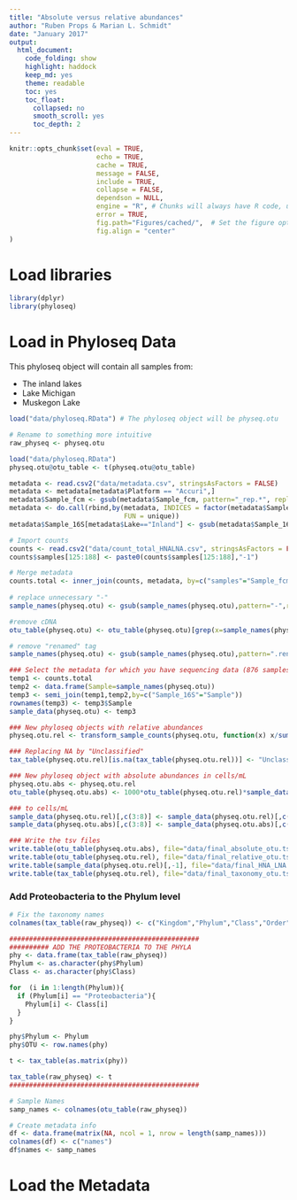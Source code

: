 ```yaml
---
title: "Absolute versus relative abundances"
author: "Ruben Props & Marian L. Schmidt"
date: "January 2017"
output:  
  html_document:
    code_folding: show
    highlight: haddock
    keep_md: yes
    theme: readable
    toc: yes
    toc_float:
      collapsed: no
      smooth_scroll: yes
      toc_depth: 2
---
```



  
  
```r
knitr::opts_chunk$set(eval = TRUE, 
                      echo = TRUE, 
                      cache = TRUE,
                      message = FALSE,
                      include = TRUE,
                      collapse = FALSE,
                      dependson = NULL,
                      engine = "R", # Chunks will always have R code, unless noted
                      error = TRUE,
                      fig.path="Figures/cached/",  # Set the figure options
                      fig.align = "center"
)
```

# Load libraries

```r
library(dplyr)
library(phyloseq)
```


# Load in Phyloseq Data
This phyloseq object will contain all samples from:  

- The inland lakes  
- Lake Michigan  
- Muskegon Lake 

```r
load("data/phyloseq.RData") # The phyloseq object will be physeq.otu

# Rename to something more intuitive
raw_physeq <- physeq.otu
```

```r
load("data/phyloseq.RData")
physeq.otu@otu_table <- t(physeq.otu@otu_table)

metadata <- read.csv2("data/metadata.csv", stringsAsFactors = FALSE)
metadata <- metadata[metadata$Platform == "Accuri",]
metadata$Sample_fcm <- gsub(metadata$Sample_fcm, pattern="_rep.*", replacement="")
metadata <- do.call(rbind,by(metadata, INDICES = factor(metadata$Sample_fcm), 
                             FUN = unique))
metadata$Sample_16S[metadata$Lake=="Inland"] <- gsub(metadata$Sample_16S[metadata$Lake=="Inland"], pattern="-", replacement="")

# Import counts 
counts <- read.csv2("data/count_total_HNALNA.csv", stringsAsFactors = FALSE)
counts$samples[125:188] <- paste0(counts$samples[125:188],"-1")

# Merge metadata 
counts.total <- inner_join(counts, metadata, by=c("samples"="Sample_fcm"))
  
# replace unnecessary "-"
sample_names(physeq.otu) <- gsub(sample_names(physeq.otu),pattern="-",replacement="")

#remove cDNA
otu_table(physeq.otu) <- otu_table(physeq.otu)[grep(x=sample_names(physeq.otu),pattern="cD.",invert=TRUE), ]

# remove "renamed" tag
sample_names(physeq.otu) <- gsub(sample_names(physeq.otu),pattern=".renamed",replacement="")

### Select the metadata for which you have sequencing data (876 samples at this point)
temp1 <- counts.total 
temp2 <- data.frame(Sample=sample_names(physeq.otu))
temp3 <- semi_join(temp1,temp2,by=c("Sample_16S"="Sample"))
rownames(temp3) <- temp3$Sample
sample_data(physeq.otu) <- temp3

### New phyloseq objects with relative abundances
physeq.otu.rel <- transform_sample_counts(physeq.otu, function(x) x/sum(x))

### Replacing NA by "Unclassified"
tax_table(physeq.otu.rel)[is.na(tax_table(physeq.otu.rel))] <- "Unclassified"

### New phyloseq object with absolute abundances in cells/mL
physeq.otu.abs <- physeq.otu.rel
otu_table(physeq.otu.abs) <- 1000*otu_table(physeq.otu.rel)*sample_data(physeq.otu.rel)$Total.cells

### to cells/mL
sample_data(physeq.otu.rel)[,c(3:8)] <- sample_data(physeq.otu.rel)[,c(3:8)]*1000
sample_data(physeq.otu.abs)[,c(3:8)] <- sample_data(physeq.otu.abs)[,c(3:8)]*1000

### Write the tsv files
write.table(otu_table(physeq.otu.abs), file="data/final_absolute_otu.tsv", row.names=FALSE)
write.table(otu_table(physeq.otu.rel), file="data/final_relative_otu.tsv", row.names=FALSE)
write.table(sample_data(physeq.otu.rel)[,-1], file="data/final_HNA_LNA.tsv", row.names=FALSE)
write.table(tax_table(physeq.otu.rel), file="data/final_taxonomy_otu.tsv", row.names=FALSE)
```


### Add Proteobacteria to the Phylum level
```r
# Fix the taxonomy names
colnames(tax_table(raw_physeq)) <- c("Kingdom","Phylum","Class","Order","Family","Genus","Species")

################################################
########## ADD THE PROTEOBACTERIA TO THE PHYLA
phy <- data.frame(tax_table(raw_physeq))
Phylum <- as.character(phy$Phylum)
Class <- as.character(phy$Class)

for  (i in 1:length(Phylum)){ 
  if (Phylum[i] == "Proteobacteria"){
    Phylum[i] <- Class[i]
  } 
}

phy$Phylum <- Phylum
phy$OTU <- row.names(phy)

t <- tax_table(as.matrix(phy))

tax_table(raw_physeq) <- t
################################################

# Sample Names
samp_names <- colnames(otu_table(raw_physeq))

# Create metadata info
df <- data.frame(matrix(NA, ncol = 1, nrow = length(samp_names)))
colnames(df) <- c("names")
df$names <- samp_names
```

# Load the Metadata
```r
```




